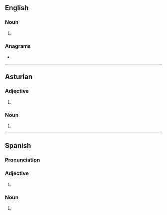==English==

===Noun===
{{head|en|noun form}}

# {{plural of|en|derecho}}

===Anagrams===
* {{anagrams|en|a=cdeehors|Doescher|chordees|coshered|heredocs}}

----

==Asturian==

===Adjective===
{{head|ast|adjective form}}

# {{masculine plural of|ast|derechu}}

===Noun===
{{head|ast|noun form}}

# {{plural of|ast|derechu}}

----

==Spanish==

===Pronunciation===
{{es-pr}}

===Adjective===
{{head|es|adjective form}}

# {{adj form of|es|derecho||m|p}}

===Noun===
{{head|es|noun form|g=m-p}}

# {{inflection of|es|derecho||p}}